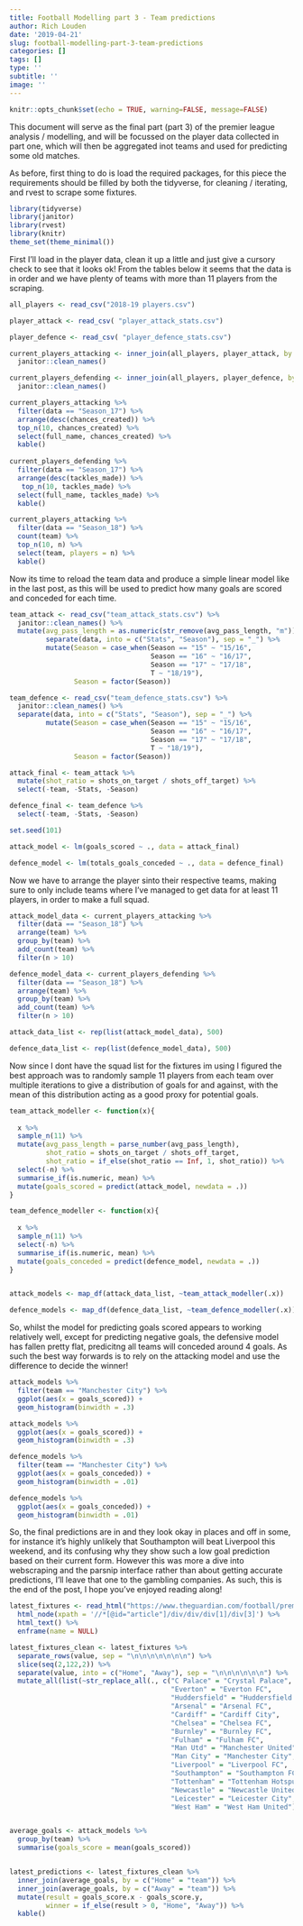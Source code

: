 ```yaml
---
title: Football Modelling part 3 - Team predictions
author: Rich Louden
date: '2019-04-21'
slug: football-modelling-part-3-team-predictions
categories: []
tags: []
type: ''
subtitle: ''
image: ''
---
```


```r
knitr::opts_chunk$set(echo = TRUE, warning=FALSE, message=FALSE)
```

This document will serve as the final part (part 3) of the premier league analysis / modelling, and will be focussed on the player data collected in part one, which will then be aggregated inot teams and used for predicting some old matches.

As before, first thing to do is load the required packages, for this piece the requirements should be filled by both the tidyverse, for cleaning / iterating, and rvest to scrape some fixtures.
```r
library(tidyverse)
library(janitor)
library(rvest)
library(knitr)
theme_set(theme_minimal())

```

First I'll load in the player data, clean it up a little and just give a cursory check to see that it looks ok! From the tables below it seems that the data is in order and we have plenty of teams with more than 11 players from the scraping.
```r

all_players <- read_csv("2018-19 players.csv")

player_attack <- read_csv( "player_attack_stats.csv")

player_defence <- read_csv( "player_defence_stats.csv")

current_players_attacking <- inner_join(all_players, player_attack, by = c("Full_name" = "Name")) %>%
  janitor::clean_names()

current_players_defending <- inner_join(all_players, player_defence, by = c("Full_name" = "Name")) %>%
  janitor::clean_names()

current_players_attacking %>%
  filter(data == "Season_17") %>%
  arrange(desc(chances_created)) %>%
  top_n(10, chances_created) %>%
  select(full_name, chances_created) %>%
  kable()
  
current_players_defending %>%
  filter(data == "Season_17") %>%
  arrange(desc(tackles_made)) %>%
   top_n(10, tackles_made) %>%
  select(full_name, tackles_made) %>%
  kable()

current_players_attacking %>%
  filter(data == "Season_18") %>%
  count(team) %>%
  top_n(10, n) %>%
  select(team, players = n) %>%
  kable()

```

Now its time to reload the team data and produce a simple linear model like in the last post, as this will be used to predict how many goals are scored and conceded for each time.
```r

team_attack <- read_csv("team_attack_stats.csv") %>%
  janitor::clean_names() %>%
  mutate(avg_pass_length = as.numeric(str_remove(avg_pass_length, "m"))) %>%
         separate(data, into = c("Stats", "Season"), sep = "_") %>%
         mutate(Season = case_when(Season == "15" ~ "15/16",
                                   Season == "16" ~ "16/17",
                                   Season == "17" ~ "17/18",
                                   T ~ "18/19"),
                Season = factor(Season))

team_defence <- read_csv("team_defence_stats.csv") %>%
  janitor::clean_names() %>%
  separate(data, into = c("Stats", "Season"), sep = "_") %>%
         mutate(Season = case_when(Season == "15" ~ "15/16",
                                   Season == "16" ~ "16/17",
                                   Season == "17" ~ "17/18",
                                   T ~ "18/19"),
                Season = factor(Season))

attack_final <- team_attack %>%
  mutate(shot_ratio = shots_on_target / shots_off_target) %>%
  select(-team, -Stats, -Season)

defence_final <- team_defence %>%
  select(-team, -Stats, -Season)

set.seed(101)

attack_model <- lm(goals_scored ~ ., data = attack_final)

defence_model <- lm(totals_goals_conceded ~ ., data = defence_final)

```

Now we have to arrange the player sinto their respective teams, making sure to only include teams where I've managed to get data for at least 11 players, in order to make a full squad.
```r

attack_model_data <- current_players_attacking %>%
  filter(data == "Season_18") %>%
  arrange(team) %>%
  group_by(team) %>%
  add_count(team) %>%
  filter(n > 10)

defence_model_data <- current_players_defending %>%
  filter(data == "Season_18") %>%
  arrange(team) %>%
  group_by(team) %>%
  add_count(team) %>%
  filter(n > 10)

attack_data_list <- rep(list(attack_model_data), 500)

defence_data_list <- rep(list(defence_model_data), 500)

```

Now since I dont have the squad list for the fixtures im using I figured the best approach was to randomly sample 11 players from each team over multiple iterations to give a distribution of goals for and against, with the mean of this distribution acting as a good proxy for potential goals.
```r

team_attack_modeller <- function(x){
  
  x %>%
  sample_n(11) %>%
  mutate(avg_pass_length = parse_number(avg_pass_length),
         shot_ratio = shots_on_target / shots_off_target,
         shot_ratio = if_else(shot_ratio == Inf, 1, shot_ratio)) %>%
  select(-n) %>%
  summarise_if(is.numeric, mean) %>%
  mutate(goals_scored = predict(attack_model, newdata = .))
}

team_defence_modeller <- function(x){
  
  x %>%
  sample_n(11) %>%
  select(-n) %>%
  summarise_if(is.numeric, mean) %>%
  mutate(goals_conceded = predict(defence_model, newdata = .))
}


attack_models <- map_df(attack_data_list, ~team_attack_modeller(.x))

defence_models <- map_df(defence_data_list, ~team_defence_modeller(.x))

```

So, whilst the model for predicting goals scored appears to working relatively well, except for predicting negative goals, the defensive model has fallen pretty flat, predicitng all teams will conceded around 4 goals. As such the best way forwards is to rely on the attacking model and use the difference to decide the winner! 
```r

attack_models %>%
  filter(team == "Manchester City") %>%
  ggplot(aes(x = goals_scored)) +
  geom_histogram(binwidth = .3)

attack_models %>%
  ggplot(aes(x = goals_scored)) +
  geom_histogram(binwidth = .3)

defence_models %>% 
  filter(team == "Manchester City") %>%
  ggplot(aes(x = goals_conceded)) +
  geom_histogram(binwidth = .01)

defence_models %>% 
  ggplot(aes(x = goals_conceded)) +
  geom_histogram(binwidth = .01)

```

So, the final predictions are in and they look okay in places and off in some, for instance it's highly unlikely that Southampton will beat Liverpool this weekend, and its confusing why they show such a low goal prediction based on their current form. However this was more a dive into webscraping and the parsnip interface rather than about getting accurate predictions, I'll leave that one to the gambling companies. As such, this is the end of the post, I hope you've enjoyed reading along!
```r

latest_fixtures <- read_html("https://www.theguardian.com/football/premierleague/fixtures") %>%
  html_node(xpath = '//*[@id="article"]/div/div/div[1]/div[3]') %>%
  html_text() %>%
  enframe(name = NULL)

latest_fixtures_clean <- latest_fixtures %>%
  separate_rows(value, sep = "\n\n\n\n\n\n\n") %>%
  slice(seq(2,122,2)) %>%
  separate(value, into = c("Home", "Away"), sep = "\n\n\n\n\n\n") %>%
  mutate_all(list(~str_replace_all(., c("C Palace" = "Crystal Palace",
                                        "Everton" = "Everton FC",
                                        "Huddersfield" = "Huddersfield Town",
                                        "Arsenal" = "Arsenal FC",
                                        "Cardiff" = "Cardiff City",
                                        "Chelsea" = "Chelsea FC",
                                        "Burnley" = "Burnley FC",
                                        "Fulham" = "Fulham FC",
                                        "Man Utd" = "Manchester United",
                                        "Man City" = "Manchester City",
                                        "Liverpool" = "Liverpool FC",
                                        "Southampton" = "Southampton FC",
                                        "Tottenham" = "Tottenham Hotspur",
                                        "Newcastle" = "Newcastle United",
                                        "Leicester" = "Leicester City",
                                        "West Ham" = "West Ham United"))))


average_goals <- attack_models %>%
  group_by(team) %>%
  summarise(goals_score = mean(goals_scored))


latest_predictions <- latest_fixtures_clean %>%
  inner_join(average_goals, by = c("Home" = "team")) %>%
  inner_join(average_goals, by = c("Away" = "team")) %>%
  mutate(result = goals_score.x - goals_score.y,
         winner = if_else(result > 0, "Home", "Away")) %>%
  kable()

```


